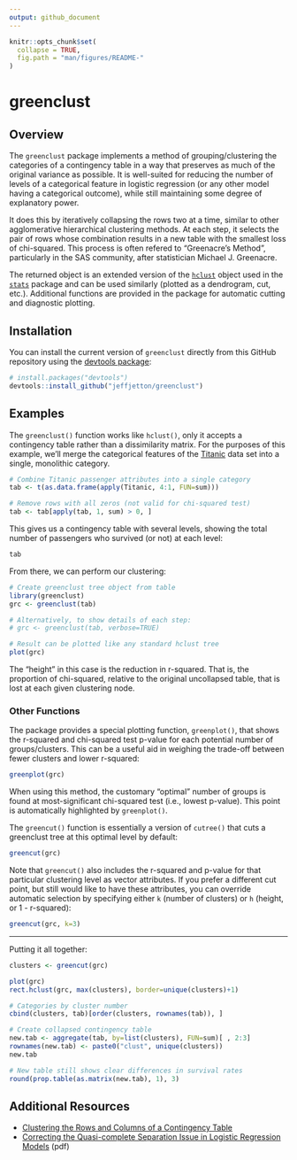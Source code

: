 ```yaml
---
output: github_document
---
```


<!-- README.md is generated from README.Rmd. Please edit that file -->

```r
knitr::opts_chunk$set(
  collapse = TRUE,
  fig.path = "man/figures/README-"
)
```
# greenclust
   
   
## Overview

The `greenclust` package implements a method of grouping/clustering the categories of a contingency table in a way that preserves as much of the original variance as possible. It is well-suited for reducing the number of levels of a categorical feature in logistic regression (or any other model having a categorical outcome), while still maintaining some degree of explanatory power.

It does this by iteratively collapsing the rows two at a time, similar to other agglomerative hierarchical clustering methods. At each step, it selects the pair of rows whose combination results in a new table with the smallest loss of chi-squared. This process is often refered to "Greenacre's Method", particularly in the SAS community, after statistician Michael J. Greenacre.

The returned object is an extended version of the [`hclust`](https://stat.ethz.ch/R-manual/R-devel/library/stats/html/hclust.html) object used in the [`stats`](https://stat.ethz.ch/R-manual/R-devel/library/stats/html/stats-package.html) package and can be used similarly (plotted as a dendrogram, cut, etc.). Additional functions are provided in the package for automatic cutting and diagnostic plotting.

## Installation

You can install the current version of `greenclust` directly from this GitHub repository using the [devtools package](https://www.rstudio.com/products/rpackages/devtools/):

``` r
# install.packages("devtools")
devtools::install_github("jeffjetton/greenclust")
```

## Examples

The `greenclust()` function works like `hclust()`, only it accepts a contingency table rather than a dissimilarity matrix. For the purposes of this example, we'll merge the categorical features of the [Titanic](https://stat.ethz.ch/R-manual/R-devel/library/datasets/html/Titanic.html) data set into a single, monolithic category. 

```r
# Combine Titanic passenger attributes into a single category
tab <- t(as.data.frame(apply(Titanic, 4:1, FUN=sum)))

# Remove rows with all zeros (not valid for chi-squared test)
tab <- tab[apply(tab, 1, sum) > 0, ]
```

This gives us a contingency table with several levels, showing the total number of passengers who survived (or not) at each level:

```r
tab
```

From there, we can perform our clustering:

```r
# Create greenclust tree object from table
library(greenclust)
grc <- greenclust(tab)

# Alternatively, to show details of each step:
# grc <- greenclust(tab, verbose=TRUE)

# Result can be plotted like any standard hclust tree
plot(grc)
```

The "height" in this case is the reduction in r-squared. That is, the proportion of chi-squared, relative to the original uncollapsed table, that is lost at each given clustering node.
   
### Other Functions
   
The package provides a special plotting function, `greenplot()`, that shows the r-squared and chi-squared test p-value for each potential number of groups/clusters. This can be a useful aid in weighing the trade-off between fewer clusters and lower r-squared:

```r
greenplot(grc)
```

When using this method, the customary "optimal" number of groups is found at most-significant chi-squared test (i.e., lowest p-value). This point is automatically highlighted by `greenplot()`.

The `greencut()` function is essentially a version of `cutree()` that cuts a greenclust tree at this optimal level by default:

```r
greencut(grc)
```

Note that `greencut()` also includes the r-squared and p-value for that particular clustering level as vector attributes. If you prefer a different cut point, but still would like to have these attributes, you can override automatic selection by specifying either `k` (number of clusters) or `h` (height, or 1 - r-squared):

```r
greencut(grc, k=3)
```
   
---
   
Putting it all together:

```r
clusters <- greencut(grc)

plot(grc)
rect.hclust(grc, max(clusters), border=unique(clusters)+1)

# Categories by cluster number
cbind(clusters, tab)[order(clusters, rownames(tab)), ]

# Create collapsed contingency table
new.tab <- aggregate(tab, by=list(clusters), FUN=sum)[ , 2:3]
rownames(new.tab) <- paste0("clust", unique(clusters))
new.tab

# New table still shows clear differences in survival rates
round(prop.table(as.matrix(new.tab), 1), 3)
```

## Additional Resources

* [Clustering the Rows and Columns of a Contingency Table](https://doi.org/10.1007/BF01901670)
* [Correcting the Quasi-complete Separation Issue in Logistic Regression Models](https://pdfs.semanticscholar.org/bbb0/2b26cf6a1628b27ddef70a83b92962d6dce2.pdf) (pdf)
